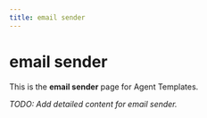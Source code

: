 ```yaml
---
title: email sender
---
```


# email sender

This is the **email sender** page for Agent Templates.

_TODO: Add detailed content for email sender._
